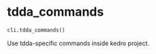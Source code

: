 # tdda_commands { #kedro_tdda.cli.tdda_commands }

```python
cli.tdda_commands()
```

Use tdda-specific commands inside kedro project.
